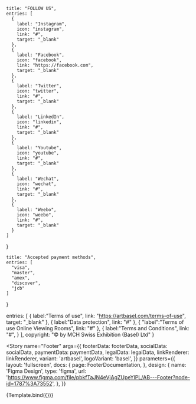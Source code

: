 <!--- Footer.stories.mdx --->




<Meta
  title="Navigation/Footer"
  component={Footer}
  decorators={[withDesign]}
/>


    title: "FOLLOW US",
    entries: [
      {
        label: "Instagram",
        icon: "instagram",
        link: "#",
        target: "_blank"
      },
      {
        label: "Facebook",
        icon: "facebook",
        link: "https://facebook.com",
        target: "_blank"
      },
      {
        label: "Twitter",
        icon: "twitter",
        link: "#",
        target: "_blank"
      },
      {
        label: "LinkedIn",
        icon: "linkedin",
        link: "#",
        target: "_blank"
      },
      {
        label: "Youtube",
        icon: "youtube",
        link: "#",
        target: "_blank"
      },
      {
        label: "Wechat",
        icon: "wechat",
        link: "#",
        target: "_blank"
      },
      {
        label: "Weebo",
        icon: "weebo",
        link: "#",
        target: "_blank"
      }
    ]
  }

    title: "Accepted payment methods",
    entries: [
      "visa",
      "master",
      "amex",
      "discover",
      "jcb"
    ]
  }

  entries: [
    {
      label:"Terms of use",
      link: "https://artbasel.com/terms-of-use",
      target: "_blank"
    },
    {
      label:"Data protection",
      link: "#"
    },
    {
      "label":"Terms of use Online Viewing Rooms",
      link: "#"
    },
    {
      label:"Terms and Conditions",
      link: "#",
    }
  ],
  copyright: "© by MCH Swiss Exhibition (Basel) Ltd"
}




<Story
  name="Footer"
  args={{
    footerData: footerData,
    socialData: socialData,
    paymentData: paymentData,
    legalData: legalData,
    linkRenderer: linkRenderer,
    variant: 'artbasel',
    logoVariant: 'basel',
     }}
  parameters={{
    layout: 'fullscreen',
      docs: {
      page: FooterDocumentation,
    },
    design: {
      name: 'Figma Design',
      type: 'figma',
      url: 'https://www.figma.com/file/pbkfTaJN4eVjAgZUpeYlPL/AB---Footer?node-id=1787%3A73552',
    },
  }}
>
  {Template.bind({})}
</Story>
